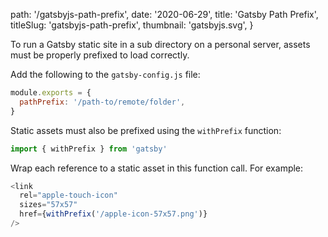 
  path: '/gatsbyjs-path-prefix',
  date: '2020-06-29',
  title: 'Gatsby Path Prefix',
  titleSlug: 'gatsbyjs-path-prefix',
  thumbnail: 'gatsbyjs.svg',
}

To run a Gatsby static site in a sub directory on a personal server, assets must be properly prefixed to load correctly.

Add the following to the `gatsby-config.js` file:

```javascript
module.exports = {
  pathPrefix: '/path-to/remote/folder',
}
```

Static assets must also be prefixed using the `withPrefix` function:

```javascript
import { withPrefix } from 'gatsby'
```

Wrap each reference to a static asset in this function call. For example:

```javascript
<link
  rel="apple-touch-icon"
  sizes="57x57"
  href={withPrefix('/apple-icon-57x57.png')}
/>
```

